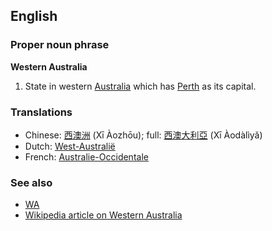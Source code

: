 ==English==

===Proper noun phrase===
'''Western Australia'''

#State in western [[Australia]] which has [[Perth]] as its capital.

===Translations===
*Chinese: [[西澳洲]] (Xī Àozhōu); full: [[西澳大利亞]] (Xī Àodàlìyǎ)
*Dutch: [[West-Australië]]
*French: [[Australie-Occidentale]] {{f}}

===See also===
*[[WA]]
*[[w:Western Australia|Wikipedia article on Western Australia]]